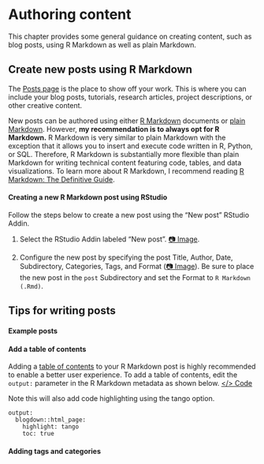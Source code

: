 # Authoring content {#content}

This chapter provides some general guidance on creating content, such as blog posts, using R Markdown as well as plain Markdown. 

## Create new posts using R Markdown

The [Posts page](https://r4sites-anatole-custom.netlify.app/post/) is the place to show off your work. This is where you can include your blog posts, tutorials, research articles, project descriptions, or other creative content.

New posts can be authored using either [R Markdown](https://bookdown.org/yihui/rmarkdown/html-document.html) documents or [plain Markdown](https://www.markdownguide.org/getting-started/). However, **my recommendation is to always opt for R Markdown.** R Markdown is very similar to plain Markdown with the exception that it allows you to insert and execute code written in R, Python, or SQL. Therefore, R Markdown is substantially more flexible than plain Markdown for writing technical content featuring code, tables, and data visualizations. To learn more about R Markdown, I recommend reading [R Markdown: The Definitive Guide](https://bookdown.org/yihui/rmarkdown/).

#### Creating a new R Markdown post using RStudio {-}

Follow the steps below to create a new post using the "New post" RStudio Addin.

1. Select the RStudio Addin labeled "New post". [📷 Image](https://i.imgur.com/S9dl4DZ.png). 

2. Configure the new post by specifying the post Title, Author, Date, Subdirectory, Categories, Tags, and Format ([📷 Image](https://i.imgur.com/UEzRUnO.png)). Be sure to place the new post in the `post` Subdirectory and set the Format to `R Markdown (.Rmd)`.

## Tips for writing posts

#### Example posts

#### Add a table of contents {-}

Adding a [table of contents](https://r4sites-anatole-custom.netlify.app/post/2021-04-22-sample-rmd-covid/) to your R Markdown post is highly recommended to enable a better user experience. To add a table of contents, edit the `output:` parameter in the R Markdown metadata as shown below. [</> Code](https://github.com/dannymorris/r4sites-anatole-custom/blob/master/content/english/post/2021-04-22-sample-rmd-covid/index.en.Rmd#L6-L9)

Note this will also add code highlighting using the tango option.

```
output:
  blogdown::html_page:
    highlight: tango
    toc: true
```

#### Adding tags and categories


